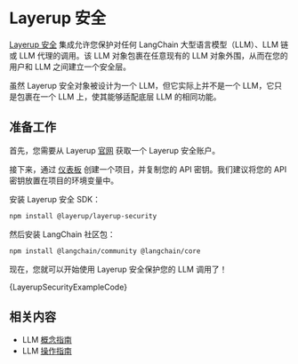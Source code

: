 
# Layerup 安全

[Layerup 安全](https://uselayerup.com) 集成允许您保护对任何 LangChain 大型语言模型（LLM）、LLM 链或 LLM 代理的调用。该 LLM 对象包裹在任意现有的 LLM 对象外围，从而在您的用户和 LLM 之间建立一个安全层。

虽然 Layerup 安全对象被设计为一个 LLM，但它实际上并不是一个 LLM，它只是包裹在一个 LLM 上，使其能够适配底层 LLM 的相同功能。

## 准备工作

首先，您需要从 Layerup [官网](https://uselayerup.com) 获取一个 Layerup 安全账户。

接下来，通过 [仪表板](https://dashboard.uselayerup.com) 创建一个项目，并复制您的 API 密钥。我们建议将您的 API 密钥放置在项目的环境变量中。

安装 Layerup 安全 SDK：

```bash npm2yarn
npm install @layerup/layerup-security
```

然后安装 LangChain 社区包：

```bash npm2yarn
npm install @langchain/community @langchain/core
```

现在，您就可以开始使用 Layerup 安全保护您的 LLM 调用了！


<CodeBlock language="typescript">{LayerupSecurityExampleCode}</CodeBlock>

## 相关内容

- LLM [概念指南](/docs/concepts/text_llms)
- LLM [操作指南](/docs/how_to/#llms)
